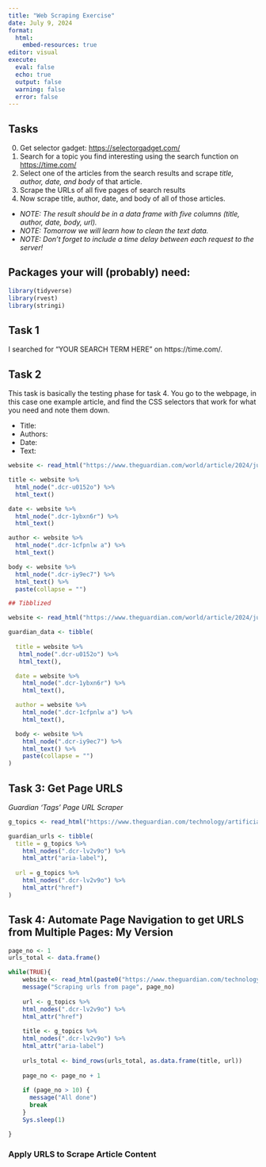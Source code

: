 ```yaml
---
title: "Web Scraping Exercise"
date: July 9, 2024
format: 
  html:
    embed-resources: true
editor: visual
execute: 
  eval: false
  echo: true
  output: false
  warning: false
  error: false
---
```


## Tasks

0.  Get selector gadget: <https://selectorgadget.com/>
1.  Search for a topic you find interesting using the search function on <https://time.com/>
2.  Select one of the articles from the search results and scrape *title, author, date, and body* of that article.
3.  Scrape the URLs of all five pages of search results
4.  Now scrape title, author, date, and body of all of those articles.

-   *NOTE: The result should be in a data frame with five columns (title, author, date, body, url).*
-   *NOTE: Tomorrow we will learn how to clean the text data.*
-   *NOTE: Don't forget to include a time delay between each request to the server!*

## Packages your will (probably) need:

```r
library(tidyverse)
library(rvest)
library(stringi)
```

## Task 1

I searched for "YOUR SEARCH TERM HERE" on https://time.com/.

## Task 2

This task is basically the testing phase for task 4. You go to the webpage, in this case one example article, and find the CSS selectors that work for what you need and note them down.

-   Title:
-   Authors:
-   Date:
-   Text:

```r

website <- read_html("https://www.theguardian.com/world/article/2024/jul/09/nato-biden-ukraine-air-defenses")

title <- website %>%
  html_node(".dcr-u0152o") %>%
  html_text()

date <- website %>%
  html_node(".dcr-1ybxn6r") %>%
  html_text()

author <- website %>%
  html_node(".dcr-1cfpnlw a") %>%
  html_text()

body <- website %>%
  html_node(".dcr-iy9ec7") %>%
  html_text() %>%
  paste(collapse = "")


```

```r
## Tibblized

website <- read_html("https://www.theguardian.com/world/article/2024/jul/09/nato-biden-ukraine-air-defenses")

guardian_data <- tibble(
  
  title = website %>%
   html_node(".dcr-u0152o") %>%
   html_text(),

  date = website %>%
    html_node(".dcr-1ybxn6r") %>%
    html_text(),

  author = website %>%
    html_node(".dcr-1cfpnlw a") %>%
    html_text(),

  body <- website %>%
    html_node(".dcr-iy9ec7") %>%
    html_text() %>%
    paste(collapse = "")
)
```

## Task 3: Get Page URLS

*Guardian 'Tags' Page URL Scraper*

```r

g_topics <- read_html("https://www.theguardian.com/technology/artificialintelligenceai")

guardian_urls <- tibble(
  title = g_topics %>%
    html_nodes(".dcr-lv2v9o") %>%
    html_attr("aria-label"),
  
  url = g_topics %>%
    html_nodes(".dcr-lv2v9o") %>%
    html_attr("href")
)

```

## Task 4: Automate Page Navigation to get URLS from Multiple Pages: My Version

```r

page_no <- 1
urls_total <- data.frame()

while(TRUE){
    website <- read_html(paste0("https://www.theguardian.com/technology/artificialintelligenceai?page", page_no))
    message("Scraping urls from page", page_no) 
    
    url <- g_topics %>%
    html_nodes(".dcr-lv2v9o") %>%
    html_attr("href")
    
    title <- g_topics %>%
    html_nodes(".dcr-lv2v9o") %>%
    html_attr("aria-label")
    
    urls_total <- bind_rows(urls_total, as.data.frame(title, url))
    
    page_no <- page_no + 1
  
    if (page_no > 10) {
      message("All done")
      break
    }
    Sys.sleep(1)

}


```

### Apply URLS to Scrape Article Content

```r

```

